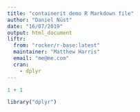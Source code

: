 ```yaml
---
title: "containerit demo R Markdown file"
author: "Daniel Nüst"
date: "16/07/2019"
output: html_document
liftr:
  from: "rocker/r-base:latest"
  maintainer: "Matthew Harris"
  email: "me@me.com"
  cran:
    - dplyr
---
```


```r
1 + 1
```

```r
library("dplyr")
```
